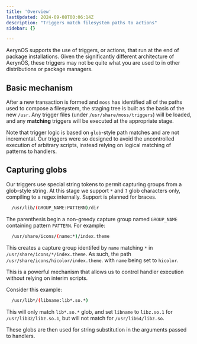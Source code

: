```yaml
---
title: 'Overview'
lastUpdated: 2024-09-08T00:06:14Z
description: "Triggers match filesystem paths to actions"
sidebar: {}

---
```


AerynOS supports the use of triggers, or actions, that run at the end of package installations.
Given the significantly different architecture of AerynOS, these triggers may not be quite what
you are used to in other distributions or package managers.

## Basic mechanism

After a new transaction is formed and `moss` has identified all of the paths used to compose a filesystem,
the staging tree is built as the basis of the new `/usr`. Any trigger files (under `/usr/share/moss/triggers`)
will be loaded, and any **matching** triggers will be executed at the appropriate stage.

Note that trigger logic is based on `glob`-style path matches and are not incremental. Our triggers were so
designed to avoid the uncontrolled execution of arbitrary scripts, instead relying on logical matching of
patterns to handlers.

## Capturing globs

Our triggers use special string tokens to permit capturing groups from a glob-style string. At this stage we
support `*` and `?` glob characters only, compiling to a regex internally. Support is planned for braces.

```sh
  /usr/lib/(GROUP_NAME:PATTERN)/dir
```

The parenthesis begin a non-greedy capture group named `GROUP_NAME` containing pattern `PATTERN`. For example:

```sh
  /usr/share/icons/(name:*)/index.theme
```

This creates a capture group identifed by `name` matching `*` in `/usr/share/icons/*/index.theme`. As such,
the path `/usr/share/icons/hicolor/index.theme`. with `name` being set to `hicolor`.

This is a powerful mechanism that allows us to control handler execution without relying on interim scripts.

Consider this example:

```sh
  /usr/lib*/(libname:lib*.so.*)
```

This will only match `lib*.so.*` glob, and set `libname` to `libz.so.1` for `/usr/lib32/libz.so.1`, but will not
match for `/usr/lib64/libz.so`.

These globs are then used for string substitution in the arguments passed to handlers.
